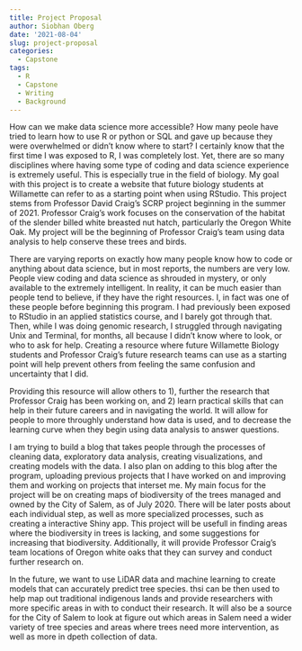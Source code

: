 ```yaml
---
title: Project Proposal
author: Siobhan Oberg
date: '2021-08-04'
slug: project-proposal
categories:
  - Capstone
tags:
  - R
  - Capstone
  - Writing
  - Background
---
```

How can we make data science more accessible? How many peole have tried to learn how to use R or python or SQL and gave up because they were overwhelmed or didn't know where to start? I certainly know that the first time I was exposed to R, I was completely lost. Yet, there are so many disciplines where having some type of coding and data science experience is extremely useful. This is especially true in the field of biology. My goal with this project is to create a website that future biology students at Willamette can refer to as a starting point when using RStudio. This project stems from Professor David Craig's SCRP project beginning in the summer of 2021. Professor Craig's work focuses on the conservation of the habitat of the slender billed white breasted nut hatch, particularly the Oregon White Oak. My project will be the beginning of Professor Craig's team using data analysis to help conserve these trees and birds. 

There are varying reports on exactly how many people know how to code or anything about data science, but in most reports, the numbers are very low. People view coding and data science as shrouded in mystery, or only available to the extremely intelligent. In reality, it can be much easier than people tend to believe, if they have the right resources. I, in fact was one of these people before beginning this program. I had previously been exposed to RStudio in an applied statistics course, and I barely got through that. Then, while I was doing genomic research, I struggled through navigating Unix and Terminal, for months, all because I didn't know where to look, or who to ask for help. Creating a resource where future Willamette Biology students and Professor Craig's future research teams can use as a starting point will help prevent others from feeling the same confusion and uncertainty that I did. 

Providing this resource will allow others to 1), further the research that Professor Craig has been working on, and 2) learn practical skills that can help in their future careers and in navigating the world. It will allow for people to more throughly understand how data is used, and to decrease the learning curve when they begin using data analysis to answer questions. 

I am trying to build a blog that takes people through the processes of cleaning data, exploratory data analysis, creating visualizations, and creating models with the data. I also plan on adding to this blog after the program, uploading previous projects that I have worked on and improving them and working on projects that interset me. My main focus for the project will be on creating maps of biodiversity of the trees managed and owned by the City of Salem, as of July 2020. There will be later posts about each individual step, as well as more specialized processes, such as creating a interactive Shiny app. This project will be usefull in finding areas where the biodiversity in trees is lacking, and some suggestions for increasing that biodiversity. Additionally, it will provide Professor Craig's team locations of Oregon white oaks that they can survey and conduct further research on. 

In the future, we want to use LiDAR data and machine learning to create models that can accurately predict tree species. thsi can be then used to help map out traditional indigenous lands and provide researchers with more specific areas in with to conduct their research. It will also be a source for the City of Salem to look at figure out which areas in Salem need a wider variety of tree species and areas where trees need more intervention, as well as more in dpeth collection of data. 